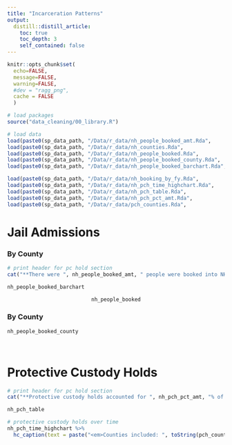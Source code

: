```yaml
---
title: "Incarceration Patterns"
output: 
  distill::distill_article:
    toc: true
    toc_depth: 3
    self_contained: false
---
```


```r
knitr::opts_chunk$set(
  echo=FALSE, 
  message=FALSE, 
  warning=FALSE,
  #dev = "ragg_png",
  cache = FALSE
  )

# load packages
source("data_cleaning/00_library.R")

# load data
load(paste0(sp_data_path, "/Data/r_data/nh_people_booked_amt.Rda",      sep = ""))
load(paste0(sp_data_path, "/Data/r_data/nh_counties.Rda",               sep = ""))
load(paste0(sp_data_path, "/Data/r_data/nh_people_booked.Rda",          sep = ""))
load(paste0(sp_data_path, "/Data/r_data/nh_people_booked_county.Rda",   sep = ""))
load(paste0(sp_data_path, "/Data/r_data/nh_people_booked_barchart.Rda", sep = ""))

load(paste0(sp_data_path, "/Data/r_data/nh_booking_by_fy.Rda",          sep = ""))
load(paste0(sp_data_path, "/Data/r_data/nh_pch_time_highchart.Rda",     sep = ""))
load(paste0(sp_data_path, "/Data/r_data/nh_pch_table.Rda",              sep = ""))
load(paste0(sp_data_path, "/Data/r_data/nh_pch_pct_amt.Rda",            sep = ""))
load(paste0(sp_data_path, "/Data/r_data/pch_counties.Rda",              sep = ""))
```

# Jail Admissions

### By County

```r
# print header for pc hold section
cat("**There were ", nh_people_booked_amt, " people were booked into NH jails from FY 2019 to FY 2021.**"," This finding was calculated using data from the following counties: ", nh_counties, ".\n\n", sep = "")
```
```r
nh_people_booked_barchart
```

<center>
```r
nh_people_booked
```
</center>

### By County

```r
nh_people_booked_county
```

<br>

# Protective Custody Holds

```r
# print header for pc hold section
cat("**Protective custody holds accounted for ", nh_pch_pct_amt, "% of bookings from 2019 to 2021.**"," This finding was calculated using data from the following counties: ", pch_counties, ".\n\n", sep = "")
```

```r
nh_pch_table 
```

```r
# protective custody holds over time
nh_pch_time_highchart %>%   
  hc_caption(text = paste("<em>Counties included: ", toString(pch_counties), "</em>")) 
```





